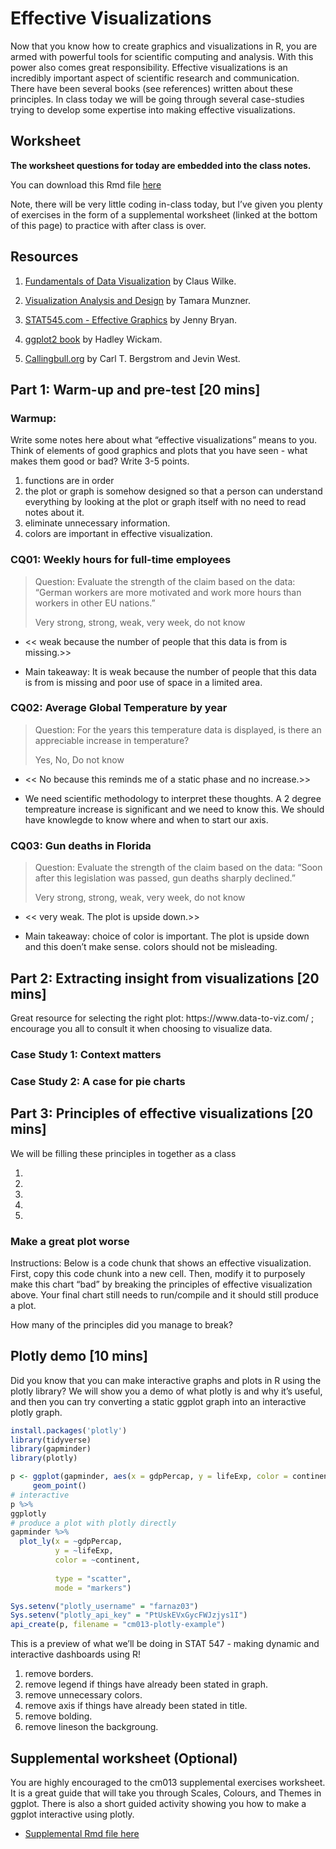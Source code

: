 # Effective Visualizations

Now that you know how to create graphics and visualizations in R, you are armed with powerful tools for scientific computing and analysis. With this power also comes great responsibility. Effective visualizations is an incredibly important aspect of scientific research and communication. There have been several books (see references) written about these principles. In class today we will be going through several case-studies trying to develop some expertise into making effective visualizations. 

## Worksheet

**The worksheet questions for today are embedded into the class notes.**

You can download this Rmd file [here](https://github.com/STAT545-UBC/Classroom/raw/master/cm013.Rmd)

Note, there will be very little coding in-class today, but I've given you plenty of exercises in the form of a supplemental worksheet (linked at the bottom of this page) to practice with after class is over.

## Resources

1. [Fundamentals of Data Visualization](https://serialmentor.com/dataviz/introduction.html) by Claus Wilke.

1. [Visualization Analysis and Design](https://www-taylorfrancis-com.ezproxy.library.ubc.ca/books/9780429088902) by Tamara Munzner.

1. [STAT545.com - Effective Graphics](https://stat545.com/effective-graphs.html) by Jenny Bryan.

1. [ggplot2 book](https://ggplot2-book.org) by Hadley Wickam.

1. [Callingbull.org](https://callingbull.org/tools.html) by Carl T. Bergstrom and Jevin West.

## Part 1: Warm-up and pre-test [20 mins]

### Warmup:

Write some notes here about what "effective visualizations" means to you. Think of elements of good graphics and plots that you have seen - what makes them good or bad? Write 3-5 points.

1. functions are in order
2. the plot or graph is somehow designed so that a person can understand everything by looking at the plot or graph itself with no need to read notes about it.
3. eliminate unnecessary information.
4. colors are important in effective visualization.

### CQ01: Weekly hours for full-time employees

> Question: Evaluate the strength of the claim based on the data: "German workers are more motivated and work more hours than workers in other EU nations."
>
> Very strong, strong, weak, very week, do not know

- << weak because the number of people that this data is from is missing.>>

- Main takeaway: It is weak because the number of people that this data is from is missing and poor use of space in a limited area.
 

### CQ02: Average Global Temperature by year

> Question: For the years this temperature data is displayed, is there an appreciable increase in temperature?
> 
> Yes, No, Do not know

- << No because this reminds me of a static phase and no increase.>>

- We need scientific methodology to interpret these thoughts. A 2 degree tempreature increase is significant and we need to know this. We should have knowlegde to know where and when to start our axis.

### CQ03: Gun deaths in Florida

> Question: Evaluate the strength of the claim based on the data: “Soon after this legislation was passed, gun deaths sharply declined."
>
> Very strong, strong, weak, very week, do not know

- << very weak. The plot is upside down.>>

- Main takeaway: choice of color is important. The plot is upside down and this doen't make sense. colors should not be misleading.

## Part 2: Extracting insight from visualizations  [20 mins]

Great resource for selecting the right plot: https://www.data-to-viz.com/ ; encourage you all to consult it when choosing to visualize data.

### Case Study 1: Context matters

### Case Study 2: A case for pie charts

## Part 3: Principles of effective visualizations [20 mins]

We will be filling these principles in together as a class

1. 
1.
1. 
1. 
1. 

### Make a great plot worse

Instructions: Below is a code chunk that shows an effective visualization. First, copy this code chunk into a new cell. Then, modify it to purposely make this chart "bad" by breaking the principles of effective visualization above. Your final chart still needs to run/compile and it should still produce a plot. 

How many of the principles did you manage to break?

## Plotly demo [10 mins]

Did you know that you can make interactive graphs and plots in R using the plotly library? We will show you a demo of what plotly is and why it's useful, and then you can try converting a static ggplot graph into an interactive plotly graph.

```r
install.packages('plotly')
library(tidyverse)
library(gapminder)
library(plotly)
```


```r
p <- ggplot(gapminder, aes(x = gdpPercap, y = lifeExp, color = continent)) +
     geom_point()
# interactive    
p %>%
ggplotly
# produce a plot with plotly directly
gapminder %>%
  plot_ly(x = ~gdpPercap,
          y = ~lifeExp,
          color = ~continent,
         
          type = "scatter",
          mode = "markers") 
```


```r
Sys.setenv("plotly_username" = "farnaz03")
Sys.setenv("plotly_api_key" = "PtUskEVxGycFWJzjys1I")
api_create(p, filename = "cm013-plotly-example")
```


This is a preview of what we'll be doing in STAT 547 - making dynamic and interactive dashboards using R!

1. remove borders.
2. remove legend if things have already been stated in graph.
3. remove unnecessary colors.
4. remove axis if things have already been stated in title.
5. remove bolding.
6. remove lineson the backgroung.

## Supplemental worksheet (Optional)

You are highly encouraged to the cm013 supplemental exercises worksheet. It is a great guide that will take you through Scales, Colours, and Themes in ggplot. There is also a short guided activity showing you how to make a ggplot interactive using plotly.

- [Supplemental Rmd file here](https://raw.githubusercontent.com/STAT545-UBC/Classroom/master/tutorials/cm013-supplemental.Rmd)